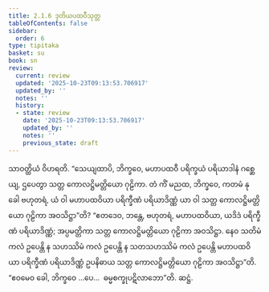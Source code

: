 ```yaml
---
title: 2.1.6 ဒုတိယပထဝီသုတ္တ
tableOfContents: false
sidebar:
  order: 6
type: tipitaka
basket: su
book: sn
review:
  current: review
  updated: '2025-10-23T09:13:53.706917'
  updated_by: ''
  notes: ''
  history:
  - state: review
    date: '2025-10-23T09:13:53.706917'
    updated_by: ''
    notes: ''
    previous_state: draft
---
```



<ReviewStatus review={frontmatter.review} showDetails={true} />

<HypothesisAnnotation frontmatter={frontmatter} />

<DynamicBreadcrumb />

<Division number="79" book="sn" e="ch" v="18" p="291">

<Paragraph number="620" book="sn">
သာဝတ္ထိယံ ဝိဟရတိ. “သေယျထာပိ, ဘိက္ခဝေ, မဟာပထဝီ ပရိက္ခယံ ပရိယာဒါနံ ဂစ္ဆေယျ, ဌပေတွာ သတ္တ ကောလဋ္ဌိမတ္တိယော ဂုဠိကာ. တံ ကိံ မညထ, ဘိက္ခဝေ, ကတမံ နု ခေါ ဗဟုတရံ, ယံ ဝါ မဟာပထဝိယာ ပရိက္ခီဏံ ပရိယာဒိဏ္ဏံ ယာ ဝါ သတ္တ ကောလဋ္ဌိမတ္တိယော ဂုဠိကာ အဝသိဋ္ဌာ”တိ?
</Paragraph>

<Paragraph number="621" book="sn">
“ဧတဒေဝ, ဘန္တေ, ဗဟုတရံ, မဟာပထဝိယာ, ယဒိဒံ ပရိက္ခီဏံ ပရိယာဒိဏ္ဏံ; အပ္ပမတ္တိကာ သတ္တ ကောလဋ္ဌိမတ္တိယော ဂုဠိကာ အဝသိဋ္ဌာ. နေဝ သတိမံ ကလံ ဥပေန္တိ န သဟဿိမံ ကလံ ဥပေန္တိ န သတသဟဿိမံ ကလံ ဥပေန္တိ မဟာပထဝိယာ ပရိက္ခီဏံ ပရိယာဒိဏ္ဏံ ဥပနိဓာယ သတ္တ ကောလဋ္ဌိမတ္တိယော ဂုဠိကာ အဝသိဋ္ဌာ”တိ. “ဧဝမေဝ ခေါ, ဘိက္ခဝေ …ပေ…  ဓမ္မစက္ခုပဋိလာဘော”တိ.

</Paragraph>
</Division>

<Paragraph number="622" type="center" book="sn">
ဆဋ္ဌံ.
</Paragraph>